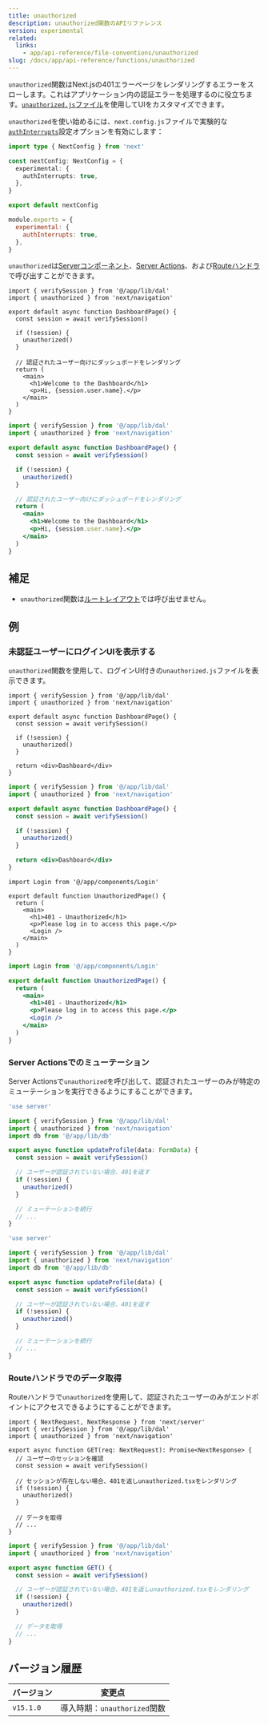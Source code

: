 ```yaml
---
title: unauthorized
description: unauthorized関数のAPIリファレンス
version: experimental
related:
  links:
    - app/api-reference/file-conventions/unauthorized
slug: /docs/app/api-reference/functions/unauthorized
---
```


`unauthorized`関数はNext.jsの401エラーページをレンダリングするエラーをスローします。これはアプリケーション内の認証エラーを処理するのに役立ちます。[`unauthorized.js`ファイル](/docs/app/api-reference/file-conventions/unauthorized)を使用してUIをカスタマイズできます。

`unauthorized`を使い始めるには、`next.config.js`ファイルで実験的な[`authInterrupts`](/docs/app/api-reference/config/next-config-js/authInterrupts)設定オプションを有効にします：

```ts filename="next.config.ts" switcher
import type { NextConfig } from 'next'

const nextConfig: NextConfig = {
  experimental: {
    authInterrupts: true,
  },
}

export default nextConfig
```

```js filename="next.config.js" switcher
module.exports = {
  experimental: {
    authInterrupts: true,
  },
}
```

`unauthorized`は[Serverコンポーネント](/docs/app/building-your-application/rendering/server-components)、[Server Actions](/docs/app/building-your-application/data-fetching/server-actions-and-mutations)、および[Routeハンドラ](/docs/app/building-your-application/routing/route-handlers)で呼び出すことができます。

```tsx filename="app/dashboard/page.tsx" switcher
import { verifySession } from '@/app/lib/dal'
import { unauthorized } from 'next/navigation'

export default async function DashboardPage() {
  const session = await verifySession()

  if (!session) {
    unauthorized()
  }

  // 認証されたユーザー向けにダッシュボードをレンダリング
  return (
    <main>
      <h1>Welcome to the Dashboard</h1>
      <p>Hi, {session.user.name}.</p>
    </main>
  )
}
```

```jsx filename="app/dashboard/page.js" switcher
import { verifySession } from '@/app/lib/dal'
import { unauthorized } from 'next/navigation'

export default async function DashboardPage() {
  const session = await verifySession()

  if (!session) {
    unauthorized()
  }

  // 認証されたユーザー向けにダッシュボードをレンダリング
  return (
    <main>
      <h1>Welcome to the Dashboard</h1>
      <p>Hi, {session.user.name}.</p>
    </main>
  )
}
```

## 補足

- `unauthorized`関数は[ルートレイアウト](/docs/app/building-your-application/routing/layouts-and-templates#root-layout-required)では呼び出せません。

## 例

### 未認証ユーザーにログインUIを表示する

`unauthorized`関数を使用して、ログインUI付きの`unauthorized.js`ファイルを表示できます。

```tsx filename="app/dashboard/page.tsx" switcher
import { verifySession } from '@/app/lib/dal'
import { unauthorized } from 'next/navigation'

export default async function DashboardPage() {
  const session = await verifySession()

  if (!session) {
    unauthorized()
  }

  return <div>Dashboard</div>
}
```

```jsx filename="app/dashboard/page.js" switcher
import { verifySession } from '@/app/lib/dal'
import { unauthorized } from 'next/navigation'

export default async function DashboardPage() {
  const session = await verifySession()

  if (!session) {
    unauthorized()
  }

  return <div>Dashboard</div>
}
```

```tsx filename="app/unauthorized.tsx" switcher
import Login from '@/app/components/Login'

export default function UnauthorizedPage() {
  return (
    <main>
      <h1>401 - Unauthorized</h1>
      <p>Please log in to access this page.</p>
      <Login />
    </main>
  )
}
```

```jsx filename="app/unauthorized.js" switcher
import Login from '@/app/components/Login'

export default function UnauthorizedPage() {
  return (
    <main>
      <h1>401 - Unauthorized</h1>
      <p>Please log in to access this page.</p>
      <Login />
    </main>
  )
}
```

### Server Actionsでのミューテーション

Server Actionsで`unauthorized`を呼び出して、認証されたユーザーのみが特定のミューテーションを実行できるようにすることができます。

```ts filename="app/actions/update-profile.ts" switcher
'use server'

import { verifySession } from '@/app/lib/dal'
import { unauthorized } from 'next/navigation'
import db from '@/app/lib/db'

export async function updateProfile(data: FormData) {
  const session = await verifySession()

  // ユーザーが認証されていない場合、401を返す
  if (!session) {
    unauthorized()
  }

  // ミューテーションを続行
  // ...
}
```

```js filename="app/actions/update-profile.js" switcher
'use server'

import { verifySession } from '@/app/lib/dal'
import { unauthorized } from 'next/navigation'
import db from '@/app/lib/db'

export async function updateProfile(data) {
  const session = await verifySession()

  // ユーザーが認証されていない場合、401を返す
  if (!session) {
    unauthorized()
  }

  // ミューテーションを続行
  // ...
}
```

### Routeハンドラでのデータ取得

Routeハンドラで`unauthorized`を使用して、認証されたユーザーのみがエンドポイントにアクセスできるようにすることができます。

```tsx filename="app/api/profile/route.ts" switcher
import { NextRequest, NextResponse } from 'next/server'
import { verifySession } from '@/app/lib/dal'
import { unauthorized } from 'next/navigation'

export async function GET(req: NextRequest): Promise<NextResponse> {
  // ユーザーのセッションを確認
  const session = await verifySession()

  // セッションが存在しない場合、401を返しunauthorized.tsxをレンダリング
  if (!session) {
    unauthorized()
  }

  // データを取得
  // ...
}
```

```jsx filename="app/api/profile/route.js" switcher
import { verifySession } from '@/app/lib/dal'
import { unauthorized } from 'next/navigation'

export async function GET() {
  const session = await verifySession()

  // ユーザーが認証されていない場合、401を返しunauthorized.tsxをレンダリング
  if (!session) {
    unauthorized()
  }

  // データを取得
  // ...
}
```

## バージョン履歴

| バージョン | 変更点                      |
| --------- | -------------------------- |
| `v15.1.0` | 導入時期：`unauthorized`関数 |
